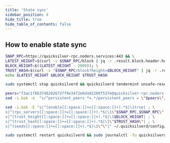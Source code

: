 ```yaml
---
title: 'State sync'
sidebar_position: 4
hide_title: true
hide_table_of_contents: false
---
```



<PageTitle
  iconUrl="img/quicksilver-icon.svg"
  title="State sync"
  chainId="quicksilver-2"
  version="v1.8.1"
/>

## How to enable state sync

```bash
SNAP_RPC=https://quicksilver-rpc.noders.services:443 && \
LATEST_HEIGHT=$(curl -s $SNAP_RPC/block | jq -r .result.block.header.height); \
BLOCK_HEIGHT=$((LATEST_HEIGHT - 2000)); \
TRUST_HASH=$(curl -s "$SNAP_RPC/block?height=$BLOCK_HEIGHT" | jq -r .result.block_id.hash) && \
echo $LATEST_HEIGHT $BLOCK_HEIGHT $TRUST_HASH
```

```bash
sudo systemctl stop quicksilverd && quicksilverd tendermint unsafe-reset-all --home ~/.quicksilverd --keep-addr-book
```

```bash
peers="f3ac1f863748202672ff9e34f2e6da92260f537e@quicksilver-rpc.noders.services:11156"
sed -i.bak -e  "s/^persistent_peers *=.*/persistent_peers = \"$peers\"/" ~/.quicksilverd/config/config.toml
```

```bash
sed -i.bak -E "s|^(enable[[:space:]]+=[[:space:]]+).*$|\1true| ; \
s|^(rpc_servers[[:space:]]+=[[:space:]]+).*$|\1\"$SNAP_RPC,$SNAP_RPC\"| ; \
s|^(trust_height[[:space:]]+=[[:space:]]+).*$|\1$BLOCK_HEIGHT| ; \
s|^(trust_hash[[:space:]]+=[[:space:]]+).*$|\1\"$TRUST_HASH\"| ; \
s|^(seeds[[:space:]]+=[[:space:]]+).*$|\1\"\"|" ~/.quicksilverd/config/config.toml
```

```bash
sudo systemctl restart quicksilverd && sudo journalctl -fu quicksilverd --no-hostname -o cat
```

